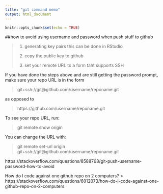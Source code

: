 ```yaml
---
title: "git command memo"
output: html_document
---
```


```r
knitr::opts_chunk$set(echo = TRUE)
```

##how to avoid using username and password when push stuff to github

> 1. generating key pairs
> this can be done in RStudio
>
> 2. copy the public key to github
>
> 3. set your remote URL to a form taht supports SSH

If you have done the steps above and are still getting the password prompt, make sure your repo URL is in the form

>git+ssh://git@github.com/username/reponame.git

as opposed to

>https://github.com/username/reponame.git

To see your repo URL, run:

>git remote show origin

You can change the URL with:

>git remote set-url origin git+ssh://git@github.com/username/reponame.git

https://stackoverflow.com/questions/8588768/git-push-username-password-how-to-avoid

How do I code against one github repo on 2 computers?
> https://stackoverflow.com/questions/6012073/how-do-i-code-against-one-github-repo-on-2-computers